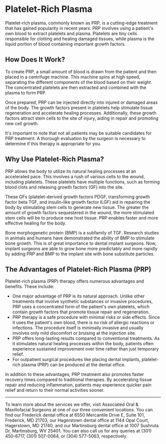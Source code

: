 # Platelet-Rich Plasma

Platelet-rich plasma, commonly known as PRP, is a cutting-edge treatment that has gained popularity in recent years. PRP involves using a patient's own blood to extract platelets and plasma. Platelets are tiny cells responsible for clotting and healing damaged tissues, while plasma is the liquid portion of blood containing important growth factors.

## How Does It Work?

To create PRP, a small amount of blood is drawn from the patient and then placed in a centrifuge machine. This machine spins at high speed, separating the different components of the blood based on their weight. The concentrated platelets are then extracted and combined with the plasma to form PRP.

Once prepared, PRP can be injected directly into injured or damaged areas of the body. The growth factors present in platelets help stimulate tissue regeneration and accelerate healing processes. Additionally, these growth factors attract stem cells to the site of injury, aiding in repair and promoting new cell growth.

It's important to note that not all patients may be suitable candidates for PRP treatment. A thorough evaluation by the surgeon is necessary to determine if this therapy is appropriate for you.

## Why Use Platelet-Rich Plasma?

PRP allows the body to utilize its natural healing processes at an accelerated pace. This involves a rush of various cells to the wound, including platelets. These platelets have multiple functions, such as forming blood clots and releasing growth factors (GF) into the site.

These GFs (platelet-derived growth factors PDGF, transforming growth factor beta TGF, and insulin-like growth factor ILGF) aid in repairing the body by stimulating stem cells to generate new tissue. The greater the amount of growth factors sequestered in the wound, the more stimulated stem cells will be to produce new host tissue. PRP enables faster and more effective healing for the body.

Bone morphogenetic protein (BMP) is a subfamily of TGF. Research studies in animals and humans have demonstrated the ability of BMP to stimulate bone growth. This is of great importance to dental implant surgeons. Now, implant surgeons are able to grow bone more predictably and more rapidly by adding PRP and BMP to the implant site with bone substitute particles.

## The Advantages of Platelet-Rich Plasma (PRP)

Platelet-rich plasma (PRP) therapy offers numerous advantages and benefits. These include:

- One major advantage of PRP is its natural approach. Unlike other treatments that involve synthetic substances or invasive procedures, PRP uses a concentrated form of the patient's own platelets, which contain growth factors that promote tissue repair and regeneration.
- PRP therapy is a safe procedure with minimal risks or side effects. Since it uses the patient's own blood, there is no risk of allergic reactions or infections. The procedure itself is minimally invasive and usually involves only mild discomfort or bruising at the injection site.
- PRP offers long-lasting results compared to conventional treatments. As it stimulates natural healing processes within the body, patients often experience sustained improvement over time rather than just temporary relief.
- For outpatient surgical procedures like placing dental implants, platelet-rich plasma (PRP) can be produced at the dental office.

In addition to these advantages, PRP treatment also promotes faster recovery times compared to traditional therapies. By accelerating tissue repair and reducing inflammation, patients may experience quicker pain relief and return to their normal activities sooner.

---

To learn more about the services we offer, visit Associated Oral & Maxillofacial Surgeons at one of our three convenient locations. You can find our Frederick dental office at 6550 Mercantile Drive E, Suite 101, Frederick, MD 21703, our Hagerstown dental office at 1144 Opal Court, Hagerstown, MD 21740, and our Martinsburg dental office at 1007 Sushruta Dr, Martinsburg, WV 25401. You can also call us for any queries at (301) 450-6717, (301) 507-0064, or (304) 577-5063, respectively.